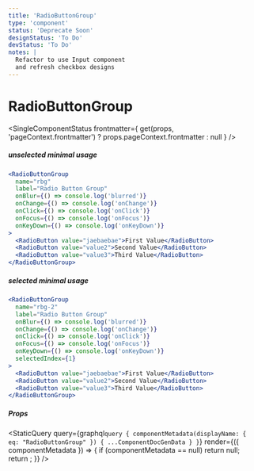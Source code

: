```yaml
---
title: 'RadioButtonGroup'
type: 'component'
status: 'Deprecate Soon'
designStatus: 'To Do'
devStatus: 'To Do'
notes: |
  Refactor to use Input component
  and refresh checkbox designs
---
```



# RadioButtonGroup

<SingleComponentStatus
  frontmatter={
    get(props, 'pageContext.frontmatter') ? props.pageContext.frontmatter : null
  }
/>

##### unselected minimal usage

```jsx live
<RadioButtonGroup
  name="rbg"
  label="Radio Button Group"
  onBlur={() => console.log('blurred')}
  onChange={() => console.log('onChange')}
  onClick={() => console.log('onClick')}
  onFocus={() => console.log('onFocus')}
  onKeyDown={() => console.log('onKeyDown')}
>
  <RadioButton value="jaebaebae">First Value</RadioButton>
  <RadioButton value="value2">Second Value</RadioButton>
  <RadioButton value="value3">Third Value</RadioButton>
</RadioButtonGroup>
```

##### selected minimal usage

```jsx live
<RadioButtonGroup
  name="rbg-2"
  label="Radio Button Group"
  onBlur={() => console.log('blurred')}
  onChange={() => console.log('onChange')}
  onClick={() => console.log('onClick')}
  onFocus={() => console.log('onFocus')}
  onKeyDown={() => console.log('onKeyDown')}
  selectedIndex={1}
>
  <RadioButton value="jaebaebae">First Value</RadioButton>
  <RadioButton value="value2">Second Value</RadioButton>
  <RadioButton value="value3">Third Value</RadioButton>
</RadioButtonGroup>
```

##### Props

<StaticQuery
  query={graphql`
    query {
      componentMetadata(displayName: { eq: "RadioButtonGroup" }) {
        ...ComponentDocGenData
      }
    }
  `}
  render={({ componentMetadata }) => {
    if (componentMetadata == null) return null;
    return <PropsTable propMetaData={componentMetadata.props} />;
  }}
/>
